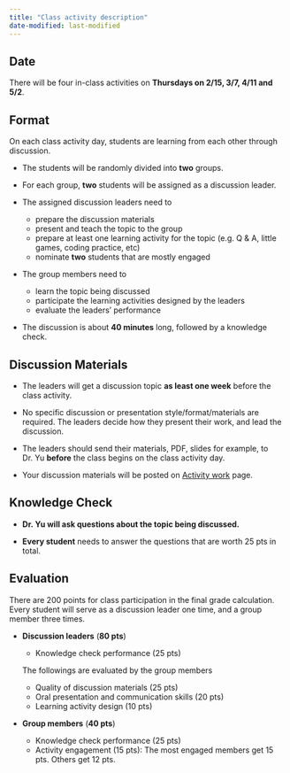 ```yaml
---
title: "Class activity description"
date-modified: last-modified
---
```


<!-- This class activity guideline was last updated on {{< meta date-modified >}} -->

## Date

There will be four in-class activities on **Thursdays on 2/15, 3/7, 4/11 and 5/2**.

## Format

On each class activity day, students are learning from each other through discussion.

-   The students will be randomly divided into **two** groups.

-   For each group, **two** students will be assigned as a discussion leader.

-   The assigned discussion leaders need to

    -   prepare the discussion materials
    -   present and teach the topic to the group
    -   prepare at least one learning activity for the topic (e.g. Q & A, little games, coding practice, etc)
    -   nominate **two** students that are mostly engaged

-   The group members need to

    -   learn the topic being discussed
    -   participate the learning activities designed by the leaders
    -   evaluate the leaders' performance

<!-- -   Each presenter should prepare *at least* **two non-Yes-No** questions for all participants to answer. -->

<!-- -   **Each of the [three assigned MATH 4780](activity-work.html)** students should ask either one or both presenters *at least one* **non-Yes-No** question. -->

-   The discussion is about **40 minutes** long, followed by a knowledge check.

## Discussion Materials

-   The leaders will get a discussion topic **as least one week** before the class activity.

-   No specific discussion or presentation style/format/materials are required. The leaders decide how they present their work, and lead the discussion.

-   The leaders should send their materials, PDF, slides for example, to Dr. Yu **before** the class begins on the class activity day.

-   Your discussion materials will be posted on [Activity work](activity-work.html) page.

## Knowledge Check

-   **Dr. Yu will ask questions about the topic being discussed.**

-   **Every student** needs to answer the questions that are worth 25 pts in total.


## Evaluation

There are 200 points for class participation in the final grade calculation. Every student will serve as a discussion leader one time, and a group member three times.

-   **Discussion leaders** (**80 pts**)

    -   Knowledge check performance (25 pts)
    
    The followings are evaluated by the group members
    -   Quality of discussion materials (25 pts)
    -   Oral presentation and communication skills (20 pts)
    -   Learning activity design (10 pts)
    
-   **Group members** (**40 pts**)

    -   Knowledge check performance (25 pts)
    -   Activity engagement (15 pts): The most engaged members get 15 pts. Others get 12 pts.